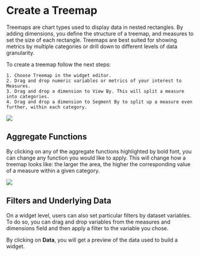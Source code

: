 
# Create a Treemap

Treemaps are chart types used to display data in nested rectangles. By adding dimensions, you define the structure of a treemap, and measures to set the size of each rectangle. Treemaps are best suited for showing metrics by multiple categories or drill down to different levels of data granularity.

To create a treemap follow the next steps:

    1. Choose Treemap in the widget editor.
    2. Drag and drop numeric variables or metrics of your interest to Measures.
    3. Drag and drop a dimension to View By. This will split a measure into categories.
    4. Drag and drop a dimension to Segment By to split up a measure even further, within each category.

<Image src="/asset_library/treemaps_create.gif" width={1200} height={1200} />

## Aggregate Functions
By clicking on any of the aggregate functions highlighted by bold font, you can change any function you would like to apply. This will change how a treemap looks like: the larger the area, the higher the corresponding value of a measure within a given category.

<Image src="/asset_library/treemaps_agg.gif" width={1200} height={1200} />

## Filters and Underlying Data

On a widget level, users can also set particular filters by dataset variables. To do so, you can drag and drop variables from the measures and dimensions field and then apply a filter to the variable you chose.

By clicking on __Data__, you will get a preview of the data used to build a widget.